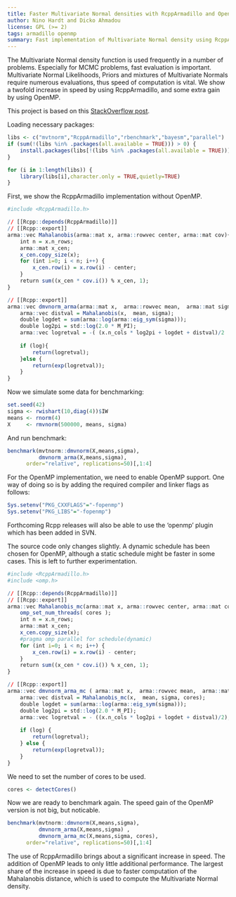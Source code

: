 ```yaml
---
title: Faster Multivariate Normal densities with RcppArmadillo and OpenMP
author: Nino Hardt and Dicko Ahmadou
license: GPL (>= 2)
tags: armadillo openmp
summary: Fast implementation of Multivariate Normal density using RcppArmadillo and OpenMP.
---
```


The Multivariate Normal density function is used frequently
in a number of problems. Especially for MCMC problems, fast 
evaluation is important. Multivariate Normal Likelihoods, 
Priors and mixtures of Multivariate Normals require numerous 
evaluations, thus speed of computation is vital. 
We show a twofold increase in speed by using RcppArmadillo, 
and some extra gain by using OpenMP.

This project is based on this [StackOverflow post](http://stackoverflow.com/questions/17617618/dmvnorm-mvn-density-rcpparmadillo-implementation-slower-than-r-package-includi). 

Loading necessary packages:
```r
libs <- c("mvtnorm","RcppArmadillo","rbenchmark","bayesm","parallel")
if (sum(!(libs %in% .packages(all.available = TRUE))) > 0) {
    install.packages(libs[!(libs %in% .packages(all.available = TRUE))])
}

for (i in 1:length(libs)) {
    library(libs[i],character.only = TRUE,quietly=TRUE)
}
```


First, we show the RcppArmadillo implementation without OpenMP.
```r
#include <RcppArmadillo.h>

// [[Rcpp::depends(RcppArmadillo)]]
// [[Rcpp::export]]
arma::vec Mahalanobis(arma::mat x, arma::rowvec center, arma::mat cov){
    int n = x.n_rows;
    arma::mat x_cen;
    x_cen.copy_size(x);
    for (int i=0; i < n; i++) {
        x_cen.row(i) = x.row(i) - center;
    }
    return sum((x_cen * cov.i()) % x_cen, 1);    
}

// [[Rcpp::export]]
arma::vec dmvnorm_arma(arma::mat x,  arma::rowvec mean,  arma::mat sigma, bool log = false) { 
    arma::vec distval = Mahalanobis(x,  mean, sigma);
    double logdet = sum(arma::log(arma::eig_sym(sigma)));
    double log2pi = std::log(2.0 * M_PI);
    arma::vec logretval = -( (x.n_cols * log2pi + logdet + distval)/2  ) ;
    
    if (log){ 
        return(logretval);
    }else { 
        return(exp(logretval));
    }
}
```

Now we simulate some data for benchmarking:
```r
set.seed(42)
sigma <- rwishart(10,diag(4))$IW
means <- rnorm(4)
X     <- rmvnorm(500000, means, sigma)
```

And run benchmark:
```r
benchmark(mvtnorm::dmvnorm(X,means,sigma), 
          dmvnorm_arma(X,means,sigma), 
 	  order="relative", replications=50)[,1:4]
```


For the OpenMP implementation, we need to enable OpenMP support.
One way of doing so is by adding the required compiler and linker
flags as follows:

```r
Sys.setenv("PKG_CXXFLAGS"="-fopenmp")
Sys.setenv("PKG_LIBS"="-fopenmp")
```

Forthcoming Rcpp releases will also be able to use the 'openmp' plugin which
has been added in SVN.

The source code only changes slightly. A dynamic 
schedule has been chosen for OpenMP, although a static schedule might be
faster  in some cases. This is left to further experimentation.

```r
#include <RcppArmadillo.h>
#include <omp.h>

// [[Rcpp::depends(RcppArmadillo)]]
// [[Rcpp::export]]
arma::vec Mahalanobis_mc(arma::mat x, arma::rowvec center, arma::mat cov, int cores=1){
    omp_set_num_threads( cores );
    int n = x.n_rows;
    arma::mat x_cen;
    x_cen.copy_size(x);
    #pragma omp parallel for schedule(dynamic)   
    for (int i=0; i < n; i++) {
        x_cen.row(i) = x.row(i) - center;
    }
    return sum((x_cen * cov.i()) % x_cen, 1);    
}

// [[Rcpp::export]]
arma::vec dmvnorm_arma_mc ( arma::mat x,  arma::rowvec mean,  arma::mat sigma, bool log = false, int cores=1){ 
    arma::vec distval = Mahalanobis_mc(x,  mean, sigma, cores);
    double logdet = sum(arma::log(arma::eig_sym(sigma)));
    double log2pi = std::log(2.0 * M_PI);
    arma::vec logretval = - ((x.n_cols * log2pi + logdet + distval)/2);
    
    if (log) { 
        return(logretval);
    } else { 
        return(exp(logretval));
    }
}
```


We need to set the number of cores to be used. 
```r
cores <- detectCores()
```

Now we are ready to benchmark again. The speed gain of 
the OpenMP version is not big, but noticable. 

```r
benchmark(mvtnorm::dmvnorm(X,means,sigma), 
          dmvnorm_arma(X,means,sigma) ,
          dmvnorm_arma_mc(X,means,sigma, cores), 
	  order="relative", replications=50)[,1:4]
```

The use of RcppArmadillo brings about a significant increase 
in speed. The addition of OpenMP leads to only little 
additional performance. The largest share of the increase 
in speed is due to faster computation of the Mahalanobis distance, 
which is used to compute the Multivariate Normal density.

